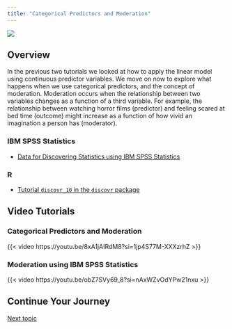 ```yaml
---
title: "Categorical Predictors and Moderation"
---
```


![](../images/antevorta_long.png)

## Overview


In the previous two tutorials we looked at how to apply the linear model using continuous predictor variables. We move on now to explore what happens when we use categorical predictors, and the concept of moderation. Moderation occurs when the relationship between two variables changes as a function of a third variable. For example, the relationship between watching horror films (predictor) and feeling scared at bed time (outcome) might increase as a function of how vivid an imagination a person has (moderator).

### IBM SPSS Statistics

- [Data for Discovering Statistics using IBM SPSS Statistics](https://discoverspss.com/pages/data)

### R

- [Tutorial `discovr_10` in the `discovr` package](https://www.discovr.rocks/discovr/)

## Video Tutorials

### Categorical Predictors and Moderation

{{< video https://youtu.be/8xA1jAIRdM8?si=1jp4S77M-XXXzrhZ >}}


### Moderation using IBM SPSS Statistics

{{< video https://youtu.be/obZ7SVy69_8?si=nAxWZvOdYPw21nxu >}}



## Continue Your Journey

[Next topic](mediation.qmd)
